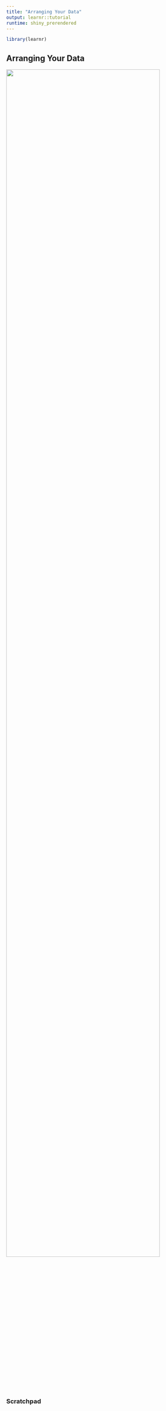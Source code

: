 ```yaml
---
title: "Arranging Your Data"
output: learnr::tutorial
runtime: shiny_prerendered
---
```

```r
library(learnr)
```
## Arranging Your Data

![](https://youtu.be/BN9-zPuM-2g){width="90%"}

### Scratchpad
```r

```